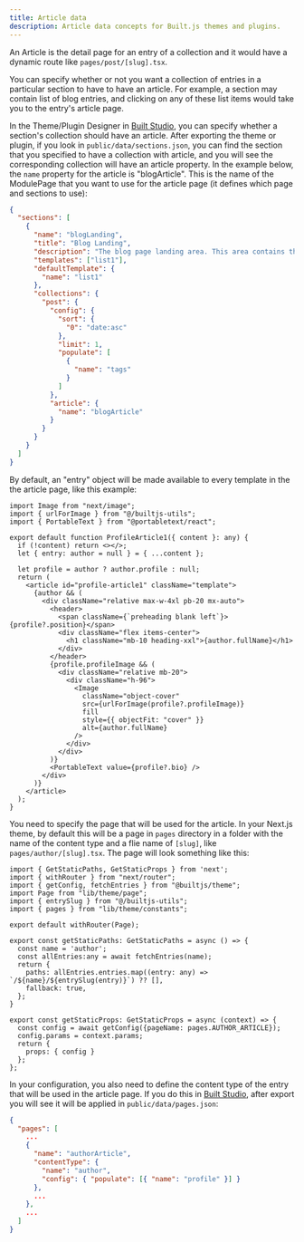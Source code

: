 ```yaml
---
title: Article data
description: Article data concepts for Built.js themes and plugins.
---
```


An Article is the detail page for an entry of a collection and it would have a dynamic route like ```pages/post/[slug].tsx```.

You can specify whether or not you want a collection of entries in a particular section to have to have an article. For example, a section may contain list of blog entries, and clicking on any of these list items would take you to the entry's article page. 

In the Theme/Plugin Designer in [Built Studio](/built-studio), you can specify whether a section's collection should have an article.
After exporting the theme or plugin, if you look in ```public/data/sections.json```, you can find the section that you specified to have a collection with article, and you will see the corresponding collection will have an article property. In the example below, the ```name``` property for the article is "blogArticle". This is the name of the ModulePage that you want to use for the article page (it defines which page and sections to use):

```json title="public/data/sections.json" copy
{
  "sections": [
    {
      "name": "blogLanding",
      "title": "Blog Landing",
      "description": "The blog page landing area. This area contains the latest published blog post.",
      "templates": ["list1"],
      "defaultTemplate": {
        "name": "list1"
      },
      "collections": {
        "post": {
          "config": {
            "sort": {
              "0": "date:asc"
            },
            "limit": 1,
            "populate": [
              {
                "name": "tags"
              }
            ]
          },
          "article": {
            "name": "blogArticle"
          }
        }
      }
    }
  ]
}
```

By default, an "entry" object will be made available to every template in the the article page, like this example:

```tsx title="components/templates/articles/profile-article1.tsx" copy
import Image from "next/image";
import { urlForImage } from "@/builtjs-utils";
import { PortableText } from "@portabletext/react";

export default function ProfileArticle1({ content }: any) {
  if (!content) return <></>;
  let { entry: author = null } = { ...content };

  let profile = author ? author.profile : null;
  return (
    <article id="profile-article1" className="template">
      {author && (
        <div className="relative max-w-4xl pb-20 mx-auto">
          <header>
            <span className={`preheading blank left`}>{profile?.position}</span>
            <div className="flex items-center">
              <h1 className="mb-10 heading-xxl">{author.fullName}</h1>
            </div>
          </header>
          {profile.profileImage && (
            <div className="relative mb-20">
              <div className="h-96">
                <Image
                  className="object-cover"
                  src={urlForImage(profile?.profileImage)}
                  fill
                  style={{ objectFit: "cover" }}
                  alt={author.fullName}
                />
              </div>
            </div>
          )}
          <PortableText value={profile?.bio} />
        </div>
      )}
    </article>
  );
}
```

You need to specify the page that will be used for the article. In your Next.js theme, by default this will be a page in ```pages``` directory in a folder with the name of the content type and a flie name of ```[slug]```, like ```pages/author/[slug].tsx```.  The page will look something like this:

```tsx title="pages/author/[slug].tsx" copy
import { GetStaticPaths, GetStaticProps } from 'next';
import { withRouter } from "next/router";
import { getConfig, fetchEntries } from "@builtjs/theme";
import Page from "lib/theme/page";
import { entrySlug } from "@/builtjs-utils";
import { pages } from "lib/theme/constants";

export default withRouter(Page);

export const getStaticPaths: GetStaticPaths = async () => {
  const name = 'author';
  const allEntries:any = await fetchEntries(name);
  return {
    paths: allEntries.entries.map((entry: any) => `/${name}/${entrySlug(entry)}`) ?? [],
    fallback: true,
  };
}

export const getStaticProps: GetStaticProps = async (context) => {
  const config = await getConfig({pageName: pages.AUTHOR_ARTICLE});
  config.params = context.params;
  return {
    props: { config }
  };
};
```

In your configuration, you also need to define the content type of the entry that will be used in the article page. If you do this in [Built Studio](/built-studio), after export you will see it will be applied in ```public/data/pages.json```:

```json title="public/data/pages.json" copy
{
  "pages": [
    ...
    {
      "name": "authorArticle",
      "contentType": {
        "name": "author",
        "config": { "populate": [{ "name": "profile" }] }
      },
      ...
    },
    ...
  ]
}
```